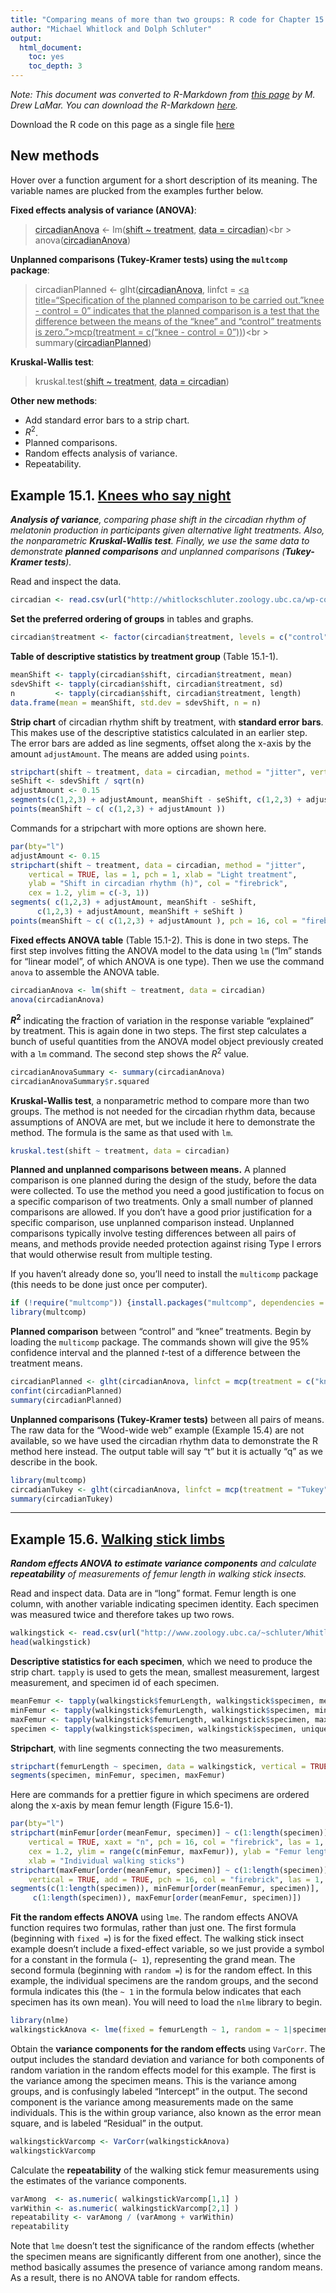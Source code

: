 ```yaml
---
title: "Comparing means of more than two groups: R code for Chapter 15 examples"
author: "Michael Whitlock and Dolph Schluter"
output: 
  html_document:
    toc: yes
    toc_depth: 3
---
```


_Note: This document was converted to R-Markdown from [this page](http://whitlockschluter.zoology.ubc.ca/r-code/rcode15) by M. Drew LaMar.  You can download the R-Markdown [here](https://qubeshub.org/collections/post/1375/download/chap15.Rmd)._

Download the R code on this page as a single file [here](http://whitlockschluter.zoology.ubc.ca/wp-content/rcode/chap15.r)

## New methods

Hover over a function argument for a short description of its meaning.  The variable names are plucked from the examples further below.

**Fixed effects analysis of variance (ANOVA)**:

> <u><a title="The R object that will contain the ANOVA model fit.">circadianAnova</a></u> <- lm(<u><a title="A formula indicating the relationship between the response variable and the explanatory (treatment) variable.">shift ~ treatment</a></u>, <u><a title="The name of the data frame containing the response and explanatory variables.">data = circadian</a></u>)<br \>
anova(<u><a title="The R object created in the previous step.">circadianAnova</a></u>)

**Unplanned comparisons (Tukey-Kramer tests) using the `multcomp` package**:

> circadianPlanned <- glht(<u><a title="The R object resulting from the initial ANOVA model fit using lm.">circadianAnova</a></u>, linfct = <u><a title="Specification of the planned comparison to be carried out. "knee - control = 0" indicates that the planned comparison is a test that the difference between the means of the "knee" and "control" treatments is zero.">mcp(treatment = c("knee - control = 0"))</a></u>)<br \>
summary(<u><a title="The planned comparison object created in the previous step.">circadianPlanned</a></u>)

**Kruskal-Wallis test**:

> kruskal.test(<u><a title="A formula indicating the relationship between the response variable and the explanatory (treatment) variable.">shift ~ treatment</a></u>, <u><a title="The name of the data frame containing the response and explanatory variables.">data = circadian</a></u>)

**Other new methods**:

 * Add standard error bars to a strip chart.
 * $R^{2}$.
 * Planned comparisons.
 * Random effects analysis of variance.
 * Repeatability.

## Example 15.1. [Knees who say night](http://whitlockschluter.zoology.ubc.ca/data/chapter15/chap15e1KneesWhoSayNight.csv)

*__Analysis of variance__, comparing phase shift in the circadian rhythm of melatonin production in participants given alternative light treatments. Also, the nonparametric __Kruskal-Wallis test__. Finally, we use the same data to demonstrate __planned comparisons__ and unplanned comparisons (__Tukey-Kramer tests__).*

Read and inspect the data.

```r
circadian <- read.csv(url("http://whitlockschluter.zoology.ubc.ca/wp-content/data/chapter15/chap15e1KneesWhoSayNight.csv"))
```

**Set the preferred ordering of groups** in tables and graphs.

```r
circadian$treatment <- factor(circadian$treatment, levels = c("control", "knee", "eyes")) 
```

**Table of descriptive statistics by treatment group** (Table 15.1-1).

```r
meanShift <- tapply(circadian$shift, circadian$treatment, mean)
sdevShift <- tapply(circadian$shift, circadian$treatment, sd)
n         <- tapply(circadian$shift, circadian$treatment, length)
data.frame(mean = meanShift, std.dev = sdevShift, n = n)
```

**Strip chart** of circadian rhythm shift by treatment, with **standard error bars**. This makes use of the descriptive statistics calculated in an earlier step. The error bars are added as line segments, offset along the x-axis by the amount `adjustAmount`. The means are added using `points`.

```r
stripchart(shift ~ treatment, data = circadian, method = "jitter", vertical = TRUE)
seShift <- sdevShift / sqrt(n)
adjustAmount <- 0.15
segments(c(1,2,3) + adjustAmount, meanShift - seShift, c(1,2,3) + adjustAmount, meanShift + seShift)
points(meanShift ~ c( c(1,2,3) + adjustAmount ))
```

Commands for a stripchart with more options are shown here.

```r
par(bty="l")
adjustAmount <- 0.15
stripchart(shift ~ treatment, data = circadian, method = "jitter",
	vertical = TRUE, las = 1, pch = 1, xlab = "Light treatment",
	ylab = "Shift in circadian rhythm (h)", col = "firebrick", 
	cex = 1.2, ylim = c(-3, 1))
segments( c(1,2,3) + adjustAmount, meanShift - seShift, 
	  c(1,2,3) + adjustAmount, meanShift + seShift )
points(meanShift ~ c( c(1,2,3) + adjustAmount ), pch = 16, col = "firebrick")
```

**Fixed effects ANOVA table** (Table 15.1-2). This is done in two steps. The first step involves fitting the ANOVA model to the data using `lm` ("lm" stands for "linear model", of which ANOVA is one type). Then we use the command `anova` to assemble the ANOVA table.

```r
circadianAnova <- lm(shift ~ treatment, data = circadian)
anova(circadianAnova)
```

**$R^{2}$** indicating the fraction of variation in the response variable "explained" by treatment. This is again done in two steps. The first step calculates a bunch of useful quantities from the ANOVA model object previously created with a `lm` command. The second step shows the $R^2$ value.

```r
circadianAnovaSummary <- summary(circadianAnova)
circadianAnovaSummary$r.squared
```

**Kruskal-Wallis test**, a nonparametric method to compare more than two groups. The method is not needed for the circadian rhythm data, because assumptions of ANOVA are met, but we include it here to demonstrate the method. The formula is the same as that used with `lm`.

```r
kruskal.test(shift ~ treatment, data = circadian)
```

**Planned and unplanned comparisons between means.** A planned comparison is one planned during the design of the study, before the data were collected. To use the method you need a good justification to focus on a specific comparison of two treatments. Only a small number of planned comparisons are allowed. If you don't have a good prior justification for a specific comparison, use unplanned comparison instead. Unplanned comparisons typically involve testing differences between all pairs of means, and methods provide needed protection against rising Type I errors that would otherwise result from multiple testing. 

If you haven't already done so, you'll need to install the `multicomp` package (this needs to be done just once per computer).

```r
if (!require("multcomp")) {install.packages("multcomp", dependencies = TRUE, repos="http://cran.rstudio.com/")}
library(multcomp)
```

**Planned comparison** between "control" and "knee" treatments. Begin by loading the `multicomp` package. The commands shown will give the 95% confidence interval and the planned $t$-test of a difference between the treatment means.

```r
circadianPlanned <- glht(circadianAnova, linfct = mcp(treatment = c("knee - control = 0")))
confint(circadianPlanned)
summary(circadianPlanned)
```

**Unplanned comparisons (Tukey-Kramer tests)** between all pairs of means. The raw data for the "Wood-wide web" example (Example 15.4) are not available, so we have used the circadian rhythm data to demonstrate the R method here instead. The output table will say "t" but it is actually "q" as we describe in the book.

```r
library(multcomp)
circadianTukey <- glht(circadianAnova, linfct = mcp(treatment = "Tukey"))
summary(circadianTukey)
```

------

## Example 15.6. [Walking stick limbs](http://whitlockschluter.zoology.ubc.ca/wp-content/data/chapter15/chap15e6WalkingStickFemurs.csv)

*__Random effects ANOVA to estimate variance components__ and calculate __repeatability__ of measurements of femur length in walking stick insects.*

Read and inspect data. Data are in "long" format. Femur length is one column, with another variable indicating specimen identity. Each specimen was measured twice and therefore takes up two rows.

```r
walkingstick <- read.csv(url("http://www.zoology.ubc.ca/~schluter/WhitlockSchluter/wp-content/data/chapter15/chap15e6WalkingStickFemurs.csv"))
head(walkingstick)
```

**Descriptive statistics for each specimen**, which we need to produce the strip chart. `tapply` is used to gets the mean, smallest measurement, largest measurement, and specimen id of each specimen.

```r
meanFemur <- tapply(walkingstick$femurLength, walkingstick$specimen, mean)
minFemur <- tapply(walkingstick$femurLength, walkingstick$specimen, min)
maxFemur <- tapply(walkingstick$femurLength, walkingstick$specimen, max)
specimen <- tapply(walkingstick$specimen, walkingstick$specimen, unique)
```

**Stripchart**, with line segments connecting the two measurements.

```r
stripchart(femurLength ~ specimen, data = walkingstick, vertical = TRUE, xlab = "Specimen")
segments(specimen, minFemur, specimen, maxFemur)
```

Here are commands for a prettier figure in which specimens are ordered along the x-axis by mean femur length (Figure 15.6-1).

```r
par(bty="l") 
stripchart(minFemur[order(meanFemur, specimen)] ~ c(1:length(specimen)),
	vertical = TRUE, xaxt = "n", pch = 16, col = "firebrick", las = 1,
	cex = 1.2, ylim = range(c(minFemur, maxFemur)), ylab = "Femur length (mm)",
	xlab = "Individual walking sticks")
stripchart(maxFemur[order(meanFemur, specimen)] ~ c(1:length(specimen)),
	vertical = TRUE, add = TRUE, pch = 16, col = "firebrick", las = 1, cex = 1.2)
segments(c(1:length(specimen)), minFemur[order(meanFemur, specimen)], 
	 c(1:length(specimen)), maxFemur[order(meanFemur, specimen)])
```

**Fit the random effects ANOVA** using `lme`. The random effects ANOVA function requires two formulas, rather than just one. The first formula (beginning with `fixed =`) is for the fixed effect. The walking stick insect example doesn't include a fixed-effect variable, so we just provide a symbol for a constant in the formula (`~ 1`), representing the grand mean. The second formula (beginning with `random =`) is for the random effect. In this example, the individual specimens are the random groups, and the second formula indicates this (the `~ 1` in the formula below indicates that each specimen has its own mean). You will need to load the `nlme` library to begin.

```r
library(nlme)
walkingstickAnova <- lme(fixed = femurLength ~ 1, random = ~ 1|specimen, data = walkingstick)
```

Obtain the **variance components for the random effects** using `VarCorr`. The output includes the standard deviation and variance for both components of random variation in the random effects model for this example. The first is the variance among the specimen means. This is the variance among groups, and is confusingly labeled "Intercept" in the output. The second component is the variance among measurements made on the same individuals. This is the within group variance, also known as the error mean square, and is labeled "Residual" in the output.

```r
walkingstickVarcomp <- VarCorr(walkingstickAnova)
walkingstickVarcomp
```

Calculate the **repeatability** of the walking stick femur measurements using the estimates of the variance components.

```r
varAmong  <- as.numeric( walkingstickVarcomp[1,1] )
varWithin <- as.numeric( walkingstickVarcomp[2,1] )
repeatability <- varAmong / (varAmong + varWithin)
repeatability
```

Note that `lme` doesn't test the significance of the random effects (whether the specimen means are significantly different from one another), since the method basically assumes the presence of variance among random means. As a result, there is no ANOVA table for random effects. 
